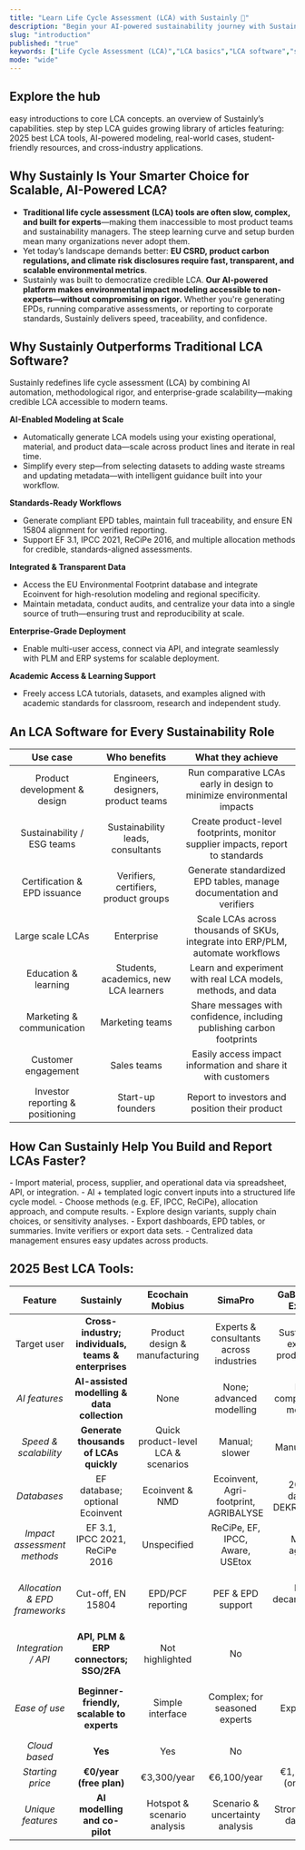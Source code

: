 ```yaml
---
title: "Learn Life Cycle Assessment (LCA) with Sustainly 📘"
description: "Begin your AI-powered sustainability journey with Sustainly’s Learning Hub—navigate through LCA step-by-step tutorials, features, and industry insights designed for product teams, students, and ESG professionals."
slug: "introduction"
published: "true"
keywords: ["Life Cycle Assessment (LCA)","LCA basics","LCA software","sustainability learning"]
mode: "wide"
---
```


## Explore the hub

<Card title="LCA Introduction" icon="sparkles" color="#8584d9" horizontal href="https://learn.sustainly.ai/2.LCA-Guideline/introduction">
  easy introductions to core LCA concepts.
</Card>

<Card title="Features" icon="fire" color="#8584d9" horizontal href="https://learn.sustainly.ai/3.Features/Features">
  an overview of Sustainly’s capabilities.
</Card>

<Card title="Tutorials" icon="lightbulb" color="#8584d9" horizontal href="https://learn.sustainly.ai/4.Tutorials/3.simple-example">
  step by step LCA guides
</Card>

<Card title="Articles" icon="book" color="#8584d9" horizontal href="https://learn.sustainly.ai/5.Articles/Landing_Page">
  growing library of articles featuring: 2025 best LCA tools, AI-powered modeling, real-world cases, student-friendly resources, and cross-industry applications.
</Card>

## Why Sustainly Is Your Smarter Choice for Scalable, AI-Powered LCA?

- **Traditional life cycle assessment (LCA) tools are often slow, complex, and built for experts**—making them inaccessible to most product teams and sustainability managers. The steep learning curve and setup burden mean many organizations never adopt them.
- Yet today’s landscape demands better: **EU CSRD, product carbon regulations, and climate risk disclosures require fast, transparent, and scalable environmental metrics**.
- Sustainly was built to democratize credible LCA. **Our AI-powered platform makes environmental impact modeling accessible to non-experts—without compromising on rigor.** Whether you're generating EPDs, running comparative assessments, or reporting to corporate standards, Sustainly delivers speed, traceability, and confidence.

## Why Sustainly Outperforms Traditional LCA Software?

Sustainly redefines life cycle assessment (LCA) by combining AI automation, methodological rigor, and enterprise-grade scalability—making credible LCA accessible to modern teams.

<Icon icon="head-side-gear" iconType="regular" size={19} /> **AI-Enabled Modeling at Scale**

- Automatically generate LCA models using your existing operational, material, and product data—scale across product lines and iterate in real time.
- Simplify every step—from selecting datasets to adding waste streams and updating metadata—with intelligent guidance built into your workflow.

<Icon icon="ruler-combined" size={20} /> **Standards-Ready Workflows**

- Generate compliant EPD tables, maintain full traceability, and ensure EN 15804 alignment for verified reporting.
- Support EF 3.1, IPCC 2021, ReCiPe 2016, and multiple allocation methods for credible, standards-aligned assessments.

<Icon icon="database" size={20} /> **Integrated & Transparent Data**

- Access the EU Environmental Footprint database and integrate Ecoinvent for high-resolution modeling and regional specificity.
- Maintain metadata, conduct audits, and centralize your data into a single source of truth—ensuring trust and reproducibility at scale.

<Icon icon="building-user" size={20} /> **Enterprise-Grade Deployment**

- Enable multi-user access, connect via API, and integrate seamlessly with PLM and ERP systems for scalable deployment.

<Icon icon="school-circle-check" size={20} /> **Academic Access & Learning Support**

- Freely access LCA tutorials, datasets, and examples aligned with academic standards for classroom, research and independent study.

## **An LCA Software for Every Sustainability Role**

| Use case                         | Who benefits                          | What they achieve                                                               |
| :------------------------------: | :-----------------------------------: | :-----------------------------------------------------------------------------: |
| Product development & design     | Engineers, designers, product teams   | Run comparative LCAs early in design to minimize environmental impacts          |
| Sustainability / ESG teams       | Sustainability leads, consultants     | Create product-level footprints, monitor supplier impacts, report to standards  |
| Certification & EPD issuance     | Verifiers, certifiers, product groups | Generate standardized EPD tables, manage documentation and verifiers            |
| Large scale LCAs                 | Enterprise                            | Scale LCAs across thousands of SKUs, integrate into ERP/PLM, automate workflows |
| Education & learning             | Students, academics, new LCA learners | Learn and experiment with real LCA models, methods, and data                    |
| Marketing & communication        | Marketing teams                       | Share messages with confidence, including publishing carbon footprints          |
| Customer engagement              | Sales teams                           | Easily access impact information and share it with customers                    |
| Investor reporting & positioning | Start-up founders                     | Report to investors and position their product                                  |

## **How Can Sustainly Help You Build and Report LCAs Faster?**

<Steps>
  <Step title="Data Ingestion">
    - Import material, process, supplier, and operational data via spreadsheet, API, or integration.
  </Step>
  <Step title="Model Generation">
    - AI + templated logic convert inputs into a structured life cycle model.
  </Step>
  <Step title="Impact Calculation">
    - Choose methods (e.g. EF, IPCC, ReCiPe), allocation approach, and compute results.
  </Step>
  <Step title="Iterate & Compare">
    - Explore design variants, supply chain choices, or sensitivity analyses.
  </Step>
  <Step title="Reporting & Communication">
    - Export dashboards, EPD tables, or summaries. Invite verifiers or export data sets.
  </Step>
  <Step title="Maintenance">
    - Centralized data management ensures easy updates across products.
  </Step>
</Steps>

## **2025 Best LCA Tools:**

| Feature                       | **Sustainly**                                        | Ecochain Mobius                     | SimaPro                                 | GaBi (LCA for Experts)                 | Earthster                                  | One Click LCA                                 |
| :---------------------------: | :--------------------------------------------------: | :---------------------------------: | :-------------------------------------: | :------------------------------------: | :----------------------------------------: | :-------------------------------------------: |
| Target user                   | **Cross-industry; individuals, teams & enterprises** | Product design & manufacturing      | Experts & consultants across industries | Sustainability experts & product teams | All products; supply chain & manufacturing | Construction & infrastructure professionals   |
| _AI features_                 | **AI-assisted modelling & data collection**          | None                                | None; advanced modelling                | None; comprehensive modelling          | No AI; real-time & parameter-based LCA     | AI mapping & data integration                 |
| _Speed & scalability_         | **Generate thousands of LCAs quickly**               | Quick product-level LCA & scenarios | Manual; slower                          | Manual; slower                         | Fast & scalable                            | Generate design scenarios quickly             |
| _Databases_                   | EF database; optional Ecoinvent                      | Ecoinvent & NMD                     | Ecoinvent, Agri-footprint, AGRIBALYSE   | 20,000+ datasets; DEKRA-verified       | Ecoinvent, USEEIO, user-shared             | Ecoinvent, EPDs, more                         |
| _Impact assessment methods_   | EF 3.1, IPCC 2021, ReCiPe 2016                       | Unspecified                         | ReCiPe, EF, IPCC, Aware, USEtox         | Method agnostic                        | ReCiPe 2016, EF 3.1, TRACI, IPCC 2021      | EN15804                                       |
| _Allocation & EPD frameworks_ | Cut-off, EN 15804                                    | EPD/PCF reporting                   | PEF & EPD support                       | EPD & decarbonization tools            | ISO compliance; simulations                | 80+ certification compliance; automated EPD   |
| _Integration / API_           | **API, PLM & ERP connectors; SSO/2FA**               | Not highlighted                     | No                                      | No                                     | API integration & no-code uploads          | BIM & tool integrations                       |
| _Ease of use_                 | **Beginner-friendly, scalable to experts**           | Simple interface                    | Complex; for seasoned experts           | Expert users                           | User-friendly; intuitive                   | For experienced practitioners in construction |
| _Cloud based_                 | **Yes**                                              | Yes                                 | No                                      | No                                     | Yes                                        | Yes                                           |
| _Starting price_              | **€0/year (free plan)**                              | €3,300/year                         | €6,100/year                             | €1,500/year (one-time)                 | €2,880/year                                | On request                                    |
| _Unique features_             | **AI modelling and co-pilot**                        | Hotspot & scenario analysis         | Scenario & uncertainty analysis         | Strong industry databases              | Supplier/BOM uploads; collaborative        | AI verifies & suggests improvements           |